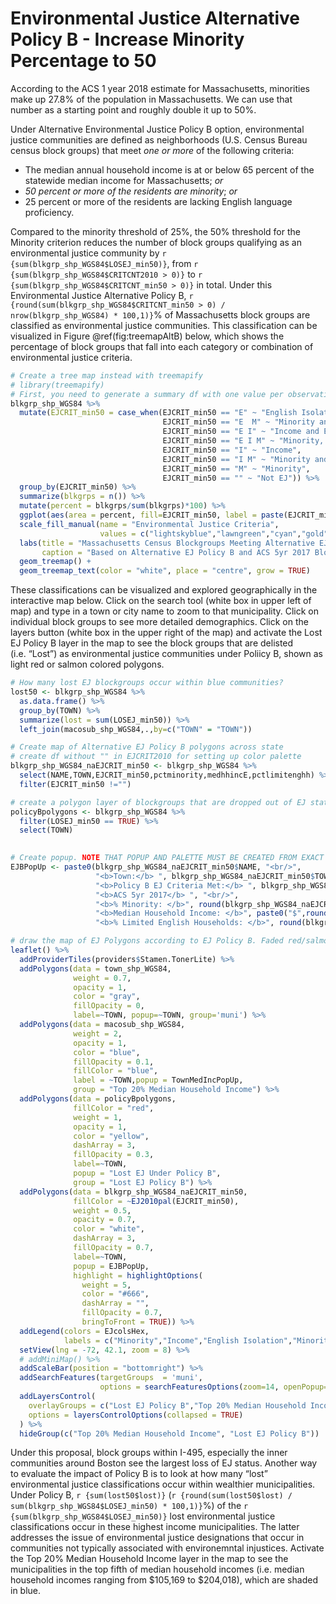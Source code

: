 # Environmental Justice Alternative Policy B - Increase Minority Percentage to 50

According to the ACS 1 year 2018 estimate for Massachusetts, minorities make up 27.8% of the population in Massachusetts. We can use that number as a starting point and roughly double it up to 50%. 

Under Alternative Environmental Justice Policy B option, environmental justice communities are defined as neighborhoods (U.S. Census Bureau census block groups) that meet *one or more* of the following criteria: 

* The median annual household income is at or below 65 percent of the statewide median income for Massachusetts; *or*
* *50 percent or more of the residents are minority*; *or*
* 25 percent or more of the residents are lacking English language proficiency.

Compared to the minority threshold of 25%, the 50% threshold for the Minority criterion reduces the number of block groups qualifying as an environmental justice community by `r {sum(blkgrp_shp_WGS84$LOSEJ_min50)}`, from `r {sum(blkgrp_shp_WGS84$CRITCNT2010 > 0)}` to `r {sum(blkgrp_shp_WGS84$CRITCNT_min50 > 0)}` in total. Under this Environmental Justice Alternative Policy B, `r {round(sum(blkgrp_shp_WGS84$CRITCNT_min50 > 0) / nrow(blkgrp_shp_WGS84) * 100,1)}`% of Massachusetts block groups are classified as environmental justice communities. This classification can be visualized in Figure \@ref(fig:treemapAltB) below, which shows the percentage of block groups that fall into each category or combination of environmental justice criteria.

```r
# Create a tree map instead with treemapify
# library(treemapify)
# First, you need to generate a summary df with one value per observation or EJ criterion
blkgrp_shp_WGS84 %>% 
  mutate(EJCRIT_min50 = case_when(EJCRIT_min50 == "E" ~ "English Isolation",
                                  EJCRIT_min50 == "E  M" ~ "Minority and English Isolation", 
                                  EJCRIT_min50 == "E I" ~ "Income and English Isolation",
                                  EJCRIT_min50 == "E I M" ~ "Minority, Income, and English Isolation",
                                  EJCRIT_min50 == "I" ~ "Income",
                                  EJCRIT_min50 == "I M" ~ "Minority and Income",
                                  EJCRIT_min50 == "M" ~ "Minority",
                                  EJCRIT_min50 == "" ~ "Not EJ")) %>% 
  group_by(EJCRIT_min50) %>% 
  summarize(blkgrps = n()) %>% 
  mutate(percent = blkgrps/sum(blkgrps)*100) %>% 
  ggplot(aes(area = percent, fill=EJCRIT_min50, label = paste(EJCRIT_min50,paste(round(percent,1),"%"),sep="\n"))) + 
  scale_fill_manual(name = "Environmental Justice Criteria", 
                    values = c("lightskyblue","lawngreen","cyan","gold","deeppink","darkgreen","navyblue","gray88")) +
  labs(title = "Massachusetts Census Blockgroups Meeting Alternative EJ Policy B Criteria",
       caption = "Based on Alternative EJ Policy B and ACS 5yr 2017 Blockgroup Estimates") +
  geom_treemap() + 
  geom_treemap_text(color = "white", place = "centre", grow = TRUE)
```

These classifications can be visualized and explored geographically in the interactive map below. Click on the search tool (white box in upper left of map) and type in a town or city name to zoom to that municipality. Click on individual block groups to see more detailed demographics. Click on the layers button (white box in the upper right of the map) and activate the Lost EJ Policy B layer in the map to see the block groups that are delisted (i.e. "Lost") as environmental justice communities under Poliicy B, shown as light red or salmon colored polygons. 

```r
# How many lost EJ blockgroups occur within blue communities?
lost50 <- blkgrp_shp_WGS84 %>% 
  as.data.frame() %>% 
  group_by(TOWN) %>% 
  summarize(lost = sum(LOSEJ_min50)) %>% 
  left_join(macosub_shp_WGS84,.,by=c("TOWN" = "TOWN"))

# Create map of Alternative EJ Policy B polygons across state
# create df without "" in EJCRIT2010 for setting up color palette
blkgrp_shp_WGS84_naEJCRIT_min50 <- blkgrp_shp_WGS84 %>%
  select(NAME,TOWN,EJCRIT_min50,pctminority,medhhincE,pctlimitenghh) %>% 
  filter(EJCRIT_min50 !="")

# create a polygon layer of blockgroups that are dropped out of EJ status by criteria change
policyBpolygons <- blkgrp_shp_WGS84 %>% 
  filter(LOSEJ_min50 == TRUE) %>% 
  select(TOWN)
  

# Create popup. NOTE THAT POPUP AND PALETTE MUST BE CREATED FROM EXACT SAME DF AS USED IN leaflet() MAP. OTHERWISE, POPUPS WILL SHOW UP IN THE WRONG LOCATION!
EJBPopUp <- paste0(blkgrp_shp_WGS84_naEJCRIT_min50$NAME, "<br/>",
                   "<b>Town:</b> ", blkgrp_shp_WGS84_naEJCRIT_min50$TOWN, "<br/>",
                   "<b>Policy B EJ Criteria Met:</b> ", blkgrp_shp_WGS84_naEJCRIT_min50$EJCRIT_min50, "<br/>",
                   "<b>ACS 5yr 2017</b> ", "<br/>",
                   "<b>% Minority: </b>", round(blkgrp_shp_WGS84_naEJCRIT_min50$pctminority,1),"<br/>",
                   "<b>Median Household Income: </b>", paste0("$",round(blkgrp_shp_WGS84_naEJCRIT_min50$medhhincE)),"<br/>",
                   "<b>% Limited English Households: </b>", round(blkgrp_shp_WGS84_naEJCRIT_min50$pctlimitenghh,1))

# draw the map of EJ Polygons according to EJ Policy B. Faded red/salmong colored polygons represent blockgroups that lose EJ status when the minority threshold is changed from 25% to 30%. 
leaflet() %>% 
  addProviderTiles(providers$Stamen.TonerLite) %>% 
  addPolygons(data = town_shp_WGS84,
              weight = 0.7,
              opacity = 1,
              color = "gray",
              fillOpacity = 0,
              label=~TOWN, popup=~TOWN, group='muni') %>% 
  addPolygons(data = macosub_shp_WGS84,
              weight = 2,
              opacity = 1,
              color = "blue",
              fillOpacity = 0.1,
              fillColor = "blue",
              label = ~TOWN,popup = TownMedIncPopUp,
              group = "Top 20% Median Household Income") %>% 
  addPolygons(data = policyBpolygons,
              fillColor = "red",
              weight = 1,
              opacity = 1,
              color = "yellow",
              dashArray = 3,
              fillOpacity = 0.3,
              label=~TOWN,
              popup = "Lost EJ Under Policy B",
              group = "Lost EJ Policy B") %>% 
  addPolygons(data = blkgrp_shp_WGS84_naEJCRIT_min50,
              fillColor = ~EJ2010pal(EJCRIT_min50), 
              weight = 0.5,
              opacity = 0.7,
              color = "white",
              dashArray = 3,
              fillOpacity = 0.7,
              label=~TOWN, 
              popup = EJBPopUp,
              highlight = highlightOptions(
                weight = 5,
                color = "#666",
                dashArray = "",
                fillOpacity = 0.7,
                bringToFront = TRUE)) %>% 
  addLegend(colors = EJcolsHex, 
            labels = c("Minority","Income","English Isolation","Minority and Income","Minority and English Isolation","Income and English Isolation","Minority, Income, and English Isolation"), title = "Environmental Justice Populations", position = "bottomleft") %>% 
  setView(lng = -72, 42.1, zoom = 8) %>% 
  # addMiniMap() %>% 
  addScaleBar(position = "bottomright") %>% 
  addSearchFeatures(targetGroups  = 'muni', 
                    options = searchFeaturesOptions(zoom=14, openPopup=TRUE, hideMarkerOnCollapse=T)) %>% 
  addLayersControl(
    overlayGroups = c("Lost EJ Policy B","Top 20% Median Household Income"),
    options = layersControlOptions(collapsed = TRUE)
  ) %>% 
  hideGroup(c("Top 20% Median Household Income", "Lost EJ Policy B"))
```

Under this proposal, block groups within I-495, especially the inner communities around Boston see the largest loss of EJ status. Another way to evaluate the impact of Policy B is to look at how many "lost" environmental justice classifications occur within wealthier municipalities. Under Policy B, `r {sum(lost50$lost)}` (`r {round(sum(lost50$lost) / sum(blkgrp_shp_WGS84$LOSEJ_min50) * 100,1)}`%) of the `r {sum(blkgrp_shp_WGS84$LOSEJ_min50)}` lost environmental justice classifications occur in these highest income municipalities. The latter addresses the issue of environmental justice designations that occur in communities not typically associated with environemntal injustices. Activate the Top 20% Median Household Income layer in the map to see the municipalities in the top fifth of median household incomes (i.e. median household incomes ranging from \$105,169 to \$204,018), which are shaded in blue. 
